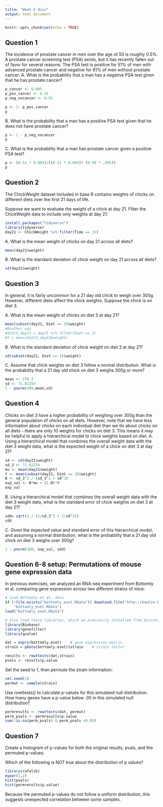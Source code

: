 ```yaml
---
title: "Week 4 Quiz"
output: html_document
---
```


```r
knitr::opts_chunk$set(echo = TRUE)
```

## Question 1

The incidence of prostate cancer in men over the age of 50 is roughly 0.5%. A prostate cancer screening test (PSA) exists, but it has recently fallen out of favor for several reasons. The PSA test is positive for 51% of men with advanced prostate cancer and negative for 91% of men without prostate cancer.
A. What is the probability that a man has a negative PSA test given that he has prostate cancer?
```r
p_cancer <- 0.005
p_pos_cancer <- 0.51
p_neg_nocancer <- 0.91

p <- 1- p_pos_cancer 
p
```

B. What is the probability that a man has a positive PSA test given that he does not have prostate cancer?
```r
p <- 1 - p_neg_nocancer
p
```

C. What is the probability that a man has prostate cancer given a positive PSA test?
```r
p <- (0.51 * 0.005)/((0.51 * 0.005)+ (0.09 * .995))
p
```

## Question 2

The ChickWeight dataset included in base R contains weights of chicks on different diets over the first 21 days of life.

Suppose we want to evaluate the weight of a chick at day 21. Filter the ChickWeight data to include only weights at day 21:
```r
install.packages("tidyverse")
library(tidyverse)
day21 <- ChickWeight %>% filter(Time == 21)
```

A. What is the mean weight of chicks on day 21 across all diets?
```r
mean(day21$weight)
```

B. What is the standard deviation of chick weight on day 21 across all diets?
```r
sd(day21$weight)
```

## Question 3

In general, it is fairly uncommon for a 21 day old chick to weigh over 300g. However, different diets affect the chick weights. Suppose the chick is on diet 3.

A. What is the mean weight of chicks on diet 3 at day 21?
```r
mean(subset(day21, Diet == 3)$weight)
#Another way
#diet3_day21 = day21 %>% filter(Diet == 3)
#Y = mean(diet3_day21$weight)
```

B. What is the standard deviation of chick weight on diet 3 at day 21?
```r
sd(subset(day21, Diet == 3)$weight)
```

C. Assume that chick weights on diet 3 follow a normal distribution. What is the probability that a 21 day old chick on diet 3 weighs 300g or more?
```r
mean <- 270.3
sd <- 71.62254
1 - pnorm(300,mean,sd)
```

## Question 4

Chicks on diet 3 have a higher probability of weighing over 300g than the general population of chicks on all diets. However, note that we have less information about chicks on each individual diet than we do about chicks on all diets - there are only 10 weights for chicks on diet 3. This means it may be helpful to apply a hierarchical model to chick weights based on diet.
A. Using a hierarchical model that combines the overall weight data with the diet 3 weight data, what is the expected weight of a chick on diet 3 at day 21?
```r
sd <- sd(day21$weight)
sd_3 <- 71.62254
mu <- mean(day21$weight)
Y <- mean(subset(day21, Diet == 3)$weight)
B <- sd_3^2 / (sd_3^2 + sd^2)
exp_val <- B*mu + (1-B)*Y
exp_val 
```

B. Using a hierarchical model that combines the overall weight data with the diet 3 weight data, what is the standard error of chick weights on diet 3 at day 21?
```r
sdd= sqrt(1 / (1/sd_3^2 + 1/sd^2))
sdd
```

C. Given the expected value and standard error of this hierarchical model, and assuming a normal distribution, what is the probability that a 21 day old chick on diet 3 weighs over 300g?
```r
1 - pnorm(300, exp_val, sdd)
```

## Question 6-8 setup: Permutations of mouse gene expression data
In previous exercises, we analyzed an RNA-seq experiment from Bottomly et al. comparing gene expression across two different strains of mice:
```r
# load Bottomly et al. data 
if (!file.exists("bottomly_eset.RData")) download.file("http://bowtie-bio.sourceforge.net/recount/ExpressionSets/bottomly_eset.RData", 
    "bottomly_eset.RData")
load("bottomly_eset.RData")

# also load these libraries, which we previously installed from Bioconductor
library(Biobase)
library(genefilter)
library(qvalue)

dat = exprs(bottomly.eset)    # gene expression matrix
strain = pData(bottomly.eset)$strain    # strain factor

results <- rowttests(dat,strain)
pvals <- results$p.value
```
Set the seed to 1, then permute the strain information:
```r
set.seed(1)
permut <- sample(strain)
```

Use rowttests() to calculate p-values for this simulated null distribution.
How many genes have a p-value below .05 in this simulated null distribution?
```r
permresults <- rowttests(dat, permut)
perm_pvals <- permresults$p.value
sum(!is.na(perm_pvals) & perm_pvals <0.05)
```

## Question 7

Create a histogram of p-values for both the original results, pvals, and the permuted p-values.

Which of the following is NOT true about the distribution of p values?
```r
library(rafalib)
mypar(1,2)
hist(pvals)
hist(permresults$p.value)
```
Because the permuted p-values do not follow a uniform distribution, this suggests unexpected correlation between some samples.


